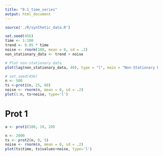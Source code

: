 ---
title: "0.1_time_series"
output: html_document
---

```{r}
source('./R/synthetic_data.R')
```

```{r}
set.seed(456)
time <- 1:100
trend <- 0.05 * time
noise <- rnorm(100, mean = 0, sd = .2)
non_stationary_data <- trend + noise

# Plot non-stationary data
plot(lag(non_stationary_data, 40), type = "l", main = "Non-Stationary Data with Trend")
```

```{r}
# set.seed(456)
n <- 500
ts <-prot1(n, 25, 60)
noise <- rnorm(n, mean = 0, sd = .2)
plot(1:n, ts+noise, type='l')
```
# Prot 1
```{r}
a <- prot1(100, 10, 20)

```
```{r}
n <- 2000
ts <- prot2(n, 0, 5)
noise <- rnorm(n, mean = 0, sd = .2)
plot(ts$time, ts$values+noise, type='l')

```
